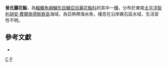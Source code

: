 {{Speciesbox 
| taxon = Callanthias platei
| status = NE
| status_system = IUCN3.1
| binomial_authority = [[Steindachner|Steindachner]],1898
| synonyms = 
}}

'''普氏麗花鮨'''，為[[輻鰭魚綱|輻鰭魚綱]][[鱸形目|鱸形目]][[鱸亞目|鱸亞目]][[麗花鮨科|麗花鮨科]]的其中一[[種|種]]，分布於東南[[太平洋|太平洋]][[智利|智利]][[胡安·費爾南德斯群島|胡安·費爾南德斯群島]]海域，為亞熱帶海水魚，棲息在沿岸礁石區水域，生活習性不明。
==參考文獻 ==
*{{FishBase_species|genus=Callanthias|species=platei|year=2016|month=9}}

{{taxonbar}}
[[Category:1898年描述的鱼类|C]]
[[Category:麗花鮨屬|P]]